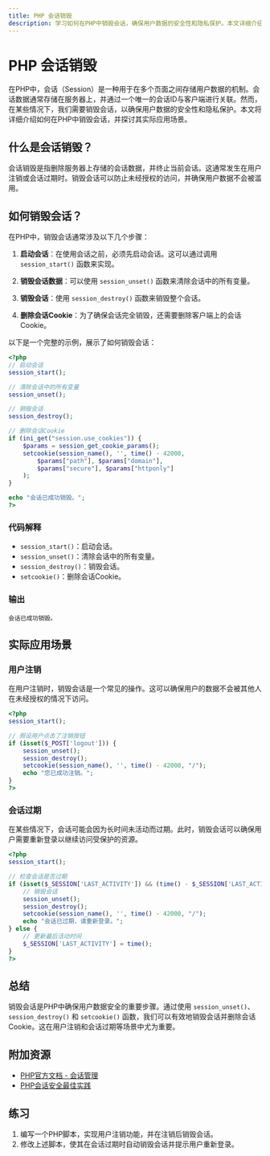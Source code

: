 ```yaml
---
title: PHP 会话销毁
description: 学习如何在PHP中销毁会话，确保用户数据的安全性和隐私保护。本文详细介绍了会话销毁的概念、方法以及实际应用场景。
---
```


# PHP 会话销毁

在PHP中，会话（Session）是一种用于在多个页面之间存储用户数据的机制。会话数据通常存储在服务器上，并通过一个唯一的会话ID与客户端进行关联。然而，在某些情况下，我们需要销毁会话，以确保用户数据的安全性和隐私保护。本文将详细介绍如何在PHP中销毁会话，并探讨其实际应用场景。

## 什么是会话销毁？

会话销毁是指删除服务器上存储的会话数据，并终止当前会话。这通常发生在用户注销或会话过期时。销毁会话可以防止未经授权的访问，并确保用户数据不会被滥用。

## 如何销毁会话？

在PHP中，销毁会话通常涉及以下几个步骤：

1. **启动会话**：在使用会话之前，必须先启动会话。这可以通过调用 `session_start()` 函数来实现。

2. **销毁会话数据**：可以使用 `session_unset()` 函数来清除会话中的所有变量。

3. **销毁会话**：使用 `session_destroy()` 函数来销毁整个会话。

4. **删除会话Cookie**：为了确保会话完全销毁，还需要删除客户端上的会话Cookie。

以下是一个完整的示例，展示了如何销毁会话：

```php
<?php
// 启动会话
session_start();

// 清除会话中的所有变量
session_unset();

// 销毁会话
session_destroy();

// 删除会话Cookie
if (ini_get("session.use_cookies")) {
    $params = session_get_cookie_params();
    setcookie(session_name(), '', time() - 42000,
        $params["path"], $params["domain"],
        $params["secure"], $params["httponly"]
    );
}

echo "会话已成功销毁。";
?>
```

### 代码解释

- `session_start()`：启动会话。
- `session_unset()`：清除会话中的所有变量。
- `session_destroy()`：销毁会话。
- `setcookie()`：删除会话Cookie。

### 输出

```
会话已成功销毁。
```

## 实际应用场景

### 用户注销

在用户注销时，销毁会话是一个常见的操作。这可以确保用户的数据不会被其他人在未经授权的情况下访问。

```php
<?php
session_start();

// 假设用户点击了注销按钮
if (isset($_POST['logout'])) {
    session_unset();
    session_destroy();
    setcookie(session_name(), '', time() - 42000, "/");
    echo "您已成功注销。";
}
?>
```

### 会话过期

在某些情况下，会话可能会因为长时间未活动而过期。此时，销毁会话可以确保用户需要重新登录以继续访问受保护的资源。

```php
<?php
session_start();

// 检查会话是否过期
if (isset($_SESSION['LAST_ACTIVITY']) && (time() - $_SESSION['LAST_ACTIVITY'] > 1800)) {
    // 销毁会话
    session_unset();
    session_destroy();
    setcookie(session_name(), '', time() - 42000, "/");
    echo "会话已过期，请重新登录。";
} else {
    // 更新最后活动时间
    $_SESSION['LAST_ACTIVITY'] = time();
}
?>
```

## 总结

销毁会话是PHP中确保用户数据安全的重要步骤。通过使用 `session_unset()`、`session_destroy()` 和 `setcookie()` 函数，我们可以有效地销毁会话并删除会话Cookie。这在用户注销和会话过期等场景中尤为重要。

## 附加资源

- [PHP官方文档 - 会话管理](https://www.php.net/manual/en/book.session.php)
- [PHP会话安全最佳实践](https://www.php.net/manual/en/session.security.php)

## 练习

1. 编写一个PHP脚本，实现用户注销功能，并在注销后销毁会话。
2. 修改上述脚本，使其在会话过期时自动销毁会话并提示用户重新登录。
